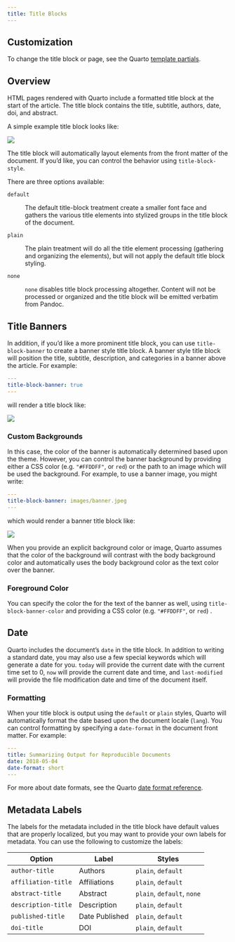 ```yaml
---
title: Title Blocks
---
```


::: {.callout-tip}
## Customization

To change the title block or page, see the Quarto [template partials](https://quarto.org/docs/journals/templates.html#template-partials).
:::

## Overview

HTML pages rendered with Quarto include a formatted title block at the start of the article. The title block contains the title, subtitle, authors, date, doi, and abstract.

A simple example title block looks like:

![](images/document-title-block.png){.border fig-alt="Document with header reading: Summarizing Output for Reproducible Documents. Below is Author (Nora Jones), Affiliation (Spacely Sprockets), Published (5/4/2018). Below that is a description which reads: A summary of best practices for summarizing output of reproducible scientific documents."}

The title block will automatically layout elements from the front matter of the document. If you'd like, you can control the behavior using `title-block-style`.

There are three options available:

`default`

:   The default title-block treatment create a smaller font face and gathers the various title elements into stylized groups in the title block of the document.

`plain`

:   The plain treatment will do all the title element processing (gathering and organizing the elements), but will not apply the default title block styling.

`none`

:   `none` disables title block processing altogether. Content will not be processed or organized and the title block will be emitted verbatim from Pandoc.

## Title Banners

In addition, if you'd like a more prominent title block, you can use `title-block-banner` to create a banner style title block. A banner style title block will position the title, subtitle, description, and categories in a banner above the article. For example:

``` yaml
---
title-block-banner: true
---
```

will render a title block like:

![](images/document-title-block-banner.png){.border fig-alt="Title block with title and description against a blue background up top, and below a section with author, affilitation, and date published."}

### Custom Backgrounds

In this case, the color of the banner is automatically determined based upon the theme. However, you can control the banner background by providing either a CSS color (e.g. `"#FFDDFF"`, or `red`) or the path to an image which will be used the background. For example, to use a banner image, you might write:

``` yaml
---
title-block-banner: images/banner.jpeg
---
```

which would render a banner title block like:

![](images/document-title-block-banner-custom.png){.border fig-alt="Title block with title and description against an image background up top, and below a section with author, affilitation, and date published."}

When you provide an explicit background color or image, Quarto assumes that the color of the background will contrast with the body background color and automatically uses the body background color as the text color over the banner.

### Foreground Color

You can specify the color the for the text of the banner as well, using `title-block-banner-color` and providing a CSS color (e.g. `"#FFDDFF"`, or `red`) .

## Date

Quarto includes the document's `date` in the title block. In addition to writing a standard date, you may also use a few special keywords which will generate a date for you. `today` will provide the current date with the current time set to 0, `now` will provide the current date and time, and `last-modified` will provide the file modification date and time of the document itself.

### Formatting

When your title block is output using the `default` or `plain` styles, Quarto will automatically format the date based upon the document locale (`lang`). You can control formatting by specifying a `date-format` in the document front matter. For example:

``` yaml
---
title: Summarizing Output for Reproducible Documents
date: 2018-05-04
date-format: short
---
```

For more about date formats, see the Quarto [date format reference](/docs/reference/dates.qmd).

## Metadata Labels

The labels for the metadata included in the title block have default values that are properly localized, but you may want to provide your own labels for metadata. You can use the following to customize the labels:

| Option              | Label          | Styles                     |
|---------------------|----------------|----------------------------|
| `author-title`      | Authors        | `plain`, `default`         |
| `affiliation-title` | Affiliations   | `plain`, `default`         |
| `abstract-title`    | Abstract       | `plain`, `default`, `none` |
| `description-title` | Description    | `plain`, `default`         |
| `published-title`   | Date Published | `plain`, `default`         |
| `doi-title`         | DOI            | `plain`, `default`         |
